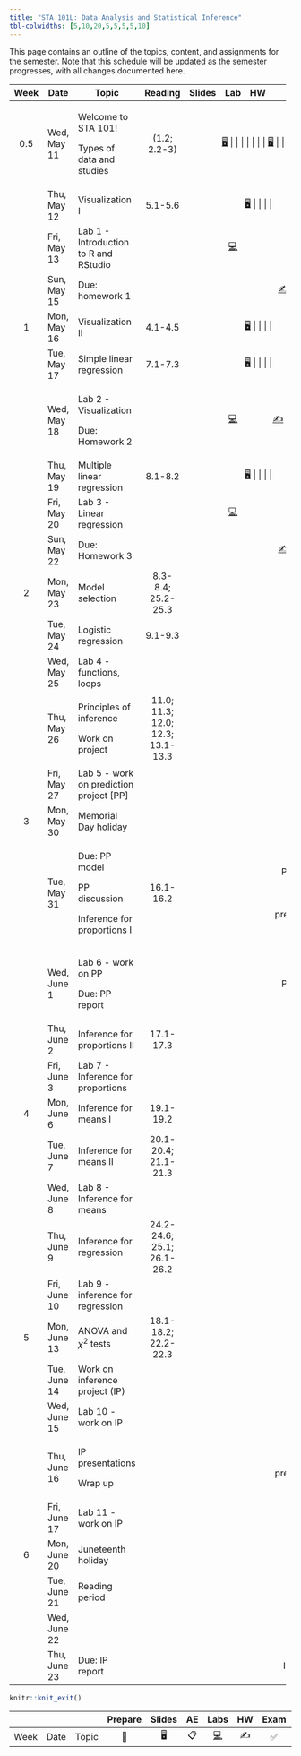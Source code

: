 ```yaml
---
title: "STA 101L: Data Analysis and Statistical Inference"
tbl-colwidths: [5,10,20,5,5,5,5,10]
---
```


This page contains an outline of the topics, content, and assignments for the semester. Note that this schedule will be updated as the semester progresses, with all changes documented here.

::: column-screen-inset-right
+------+--------------+-------------------------------------------+-----------------------------------+--------------------------------------------------------------------------+--------------------------------------------------------------------------------------------------------------------------------------------------+---------------------+-----------------+
| Week | Date         | Topic                                     | Reading                           | Slides                                                                   | Lab                                                                                                                                              | HW                  | Project         |
+:====:+==============+===========================================+:=================================:+:========================================================================:+:================================================================================================================================================:+:===================:+:===============:+
| 0.5  | Wed, May 11  | Welcome to STA 101!                       | (1.2; 2.2-3)                      | [🖥️](/slides/lec-1.html "Lecture slides"){aria-label="Lecture 1 slides"} |                                                                                                                                                  |                     |                 |
|      |              |                                           |                                   |                                                                          |                                                                                                                                                  |                     |                 |
|      |              | Types of data and studies                 |                                   | [🖥️](/slides/lec-2.html "Lecture slides"){aria-label="Lecture 2 slides"} |                                                                                                                                                  |                     |                 |
+------+--------------+-------------------------------------------+-----------------------------------+--------------------------------------------------------------------------+--------------------------------------------------------------------------------------------------------------------------------------------------+---------------------+-----------------+
|      | Thu, May 12  | Visualization I                           | 5.1-5.6                           | [🖥️](/slides/lec-3.html "Lecture slides"){aria-label="Lecture 3 slides"} |                                                                                                                                                  |                     |                 |
+------+--------------+-------------------------------------------+-----------------------------------+--------------------------------------------------------------------------+--------------------------------------------------------------------------------------------------------------------------------------------------+---------------------+-----------------+
|      | Fri, May 13  | Lab 1 - Introduction to R and RStudio     |                                   |                                                                          | [💻](https://openintro.shinyapps.io/ims-01-data-01/ "Lab instructions"){aria-label="Lab 1 instructions"}                                         |                     |                 |
+------+--------------+-------------------------------------------+-----------------------------------+--------------------------------------------------------------------------+--------------------------------------------------------------------------------------------------------------------------------------------------+---------------------+-----------------+
|      | Sun, May 15  | Due: homework 1                           |                                   |                                                                          |                                                                                                                                                  | [✍️](/hw/hw-1.html) |                 |
+------+--------------+-------------------------------------------+-----------------------------------+--------------------------------------------------------------------------+--------------------------------------------------------------------------------------------------------------------------------------------------+---------------------+-----------------+
| 1    | Mon, May 16  | Visualization II                          | 4.1-4.5                           | [🖥️](/slides/lec-3.html "Lecture slides"){aria-label="Lecture 3 slides"} |                                                                                                                                                  |                     |                 |
+------+--------------+-------------------------------------------+-----------------------------------+--------------------------------------------------------------------------+--------------------------------------------------------------------------------------------------------------------------------------------------+---------------------+-----------------+
|      | Tue, May 17  | Simple linear regression                  | 7.1-7.3                           | [🖥️](/slides/lec-4.html "Lecture slides"){aria-label="Lecture 4 slides"} |                                                                                                                                                  |                     |                 |
+------+--------------+-------------------------------------------+-----------------------------------+--------------------------------------------------------------------------+--------------------------------------------------------------------------------------------------------------------------------------------------+---------------------+-----------------+
|      | Wed, May 18  | Lab 2 - Visualization                     |                                   |                                                                          | [💻](http://openintrostat.github.io/oilabs-tidy/02_intro_to_data/intro_to_data.html "Lab instructions"){aria-label="Lab 1 instructions"}         | [✍️](/hw/hw-2.html) |                 |
|      |              |                                           |                                   |                                                                          |                                                                                                                                                  |                     |                 |
|      |              | Due: Homework 2                           |                                   |                                                                          |                                                                                                                                                  |                     |                 |
+------+--------------+-------------------------------------------+-----------------------------------+--------------------------------------------------------------------------+--------------------------------------------------------------------------------------------------------------------------------------------------+---------------------+-----------------+
|      | Thu, May 19  | Multiple linear regression                | 8.1-8.2                           | [🖥️](/slides/lec-5.html "Lecture slides"){aria-label="Lecture 4 slides"} |                                                                                                                                                  |                     |                 |
+------+--------------+-------------------------------------------+-----------------------------------+--------------------------------------------------------------------------+--------------------------------------------------------------------------------------------------------------------------------------------------+---------------------+-----------------+
|      | Fri, May 20  | Lab 3 - Linear regression                 |                                   |                                                                          | [💻](http://openintrostat.github.io/oilabs-tidy/08_simple_regression/simple_regression.html "Lab instructions"){aria-label="Lab 1 instructions"} |                     |                 |
+------+--------------+-------------------------------------------+-----------------------------------+--------------------------------------------------------------------------+--------------------------------------------------------------------------------------------------------------------------------------------------+---------------------+-----------------+
|      | Sun, May 22  | Due: Homework 3                           |                                   |                                                                          |                                                                                                                                                  | [✍️](/hw/hw-3.html) |                 |
+------+--------------+-------------------------------------------+-----------------------------------+--------------------------------------------------------------------------+--------------------------------------------------------------------------------------------------------------------------------------------------+---------------------+-----------------+
| 2    | Mon, May 23  | Model selection                           | 8.3-8.4; 25.2-25.3                |                                                                          |                                                                                                                                                  |                     |                 |
+------+--------------+-------------------------------------------+-----------------------------------+--------------------------------------------------------------------------+--------------------------------------------------------------------------------------------------------------------------------------------------+---------------------+-----------------+
|      | Tue, May 24  | Logistic regression                       | 9.1-9.3                           |                                                                          |                                                                                                                                                  |                     |                 |
+------+--------------+-------------------------------------------+-----------------------------------+--------------------------------------------------------------------------+--------------------------------------------------------------------------------------------------------------------------------------------------+---------------------+-----------------+
|      | Wed, May 25  | Lab 4 - functions, loops                  |                                   |                                                                          |                                                                                                                                                  |                     |                 |
+------+--------------+-------------------------------------------+-----------------------------------+--------------------------------------------------------------------------+--------------------------------------------------------------------------------------------------------------------------------------------------+---------------------+-----------------+
|      | Thu, May 26  | Principles of inference                   | 11.0; 11.3; 12.0; 12.3; 13.1-13.3 |                                                                          |                                                                                                                                                  |                     |                 |
|      |              |                                           |                                   |                                                                          |                                                                                                                                                  |                     |                 |
|      |              | Work on project                           |                                   |                                                                          |                                                                                                                                                  |                     |                 |
+------+--------------+-------------------------------------------+-----------------------------------+--------------------------------------------------------------------------+--------------------------------------------------------------------------------------------------------------------------------------------------+---------------------+-----------------+
|      | Fri, May 27  | Lab 5 - work on prediction project \[PP\] |                                   |                                                                          |                                                                                                                                                  |                     |                 |
+------+--------------+-------------------------------------------+-----------------------------------+--------------------------------------------------------------------------+--------------------------------------------------------------------------------------------------------------------------------------------------+---------------------+-----------------+
| 3    | Mon, May 30  | Memorial Day holiday                      |                                   |                                                                          |                                                                                                                                                  |                     |                 |
+------+--------------+-------------------------------------------+-----------------------------------+--------------------------------------------------------------------------+--------------------------------------------------------------------------------------------------------------------------------------------------+---------------------+-----------------+
|      | Tue, May 31  | Due: PP model                             | 16.1-16.2                         |                                                                          |                                                                                                                                                  |                     | PP model (9am)  |
|      |              |                                           |                                   |                                                                          |                                                                                                                                                  |                     |                 |
|      |              | PP discussion                             |                                   |                                                                          |                                                                                                                                                  |                     | PP presentation |
|      |              |                                           |                                   |                                                                          |                                                                                                                                                  |                     |                 |
|      |              | Inference for proportions I               |                                   |                                                                          |                                                                                                                                                  |                     |                 |
+------+--------------+-------------------------------------------+-----------------------------------+--------------------------------------------------------------------------+--------------------------------------------------------------------------------------------------------------------------------------------------+---------------------+-----------------+
|      | Wed, June 1  | Lab 6 - work on PP                        |                                   |                                                                          |                                                                                                                                                  |                     | PP report       |
|      |              |                                           |                                   |                                                                          |                                                                                                                                                  |                     |                 |
|      |              | Due: PP report                            |                                   |                                                                          |                                                                                                                                                  |                     |                 |
+------+--------------+-------------------------------------------+-----------------------------------+--------------------------------------------------------------------------+--------------------------------------------------------------------------------------------------------------------------------------------------+---------------------+-----------------+
|      | Thu, June 2  | Inference for proportions II              | 17.1-17.3                         |                                                                          |                                                                                                                                                  |                     |                 |
+------+--------------+-------------------------------------------+-----------------------------------+--------------------------------------------------------------------------+--------------------------------------------------------------------------------------------------------------------------------------------------+---------------------+-----------------+
|      | Fri, June 3  | Lab 7 - Inference for proportions         |                                   |                                                                          |                                                                                                                                                  |                     |                 |
+------+--------------+-------------------------------------------+-----------------------------------+--------------------------------------------------------------------------+--------------------------------------------------------------------------------------------------------------------------------------------------+---------------------+-----------------+
| 4    | Mon, June 6  | Inference for means I                     | 19.1-19.2                         |                                                                          |                                                                                                                                                  |                     |                 |
+------+--------------+-------------------------------------------+-----------------------------------+--------------------------------------------------------------------------+--------------------------------------------------------------------------------------------------------------------------------------------------+---------------------+-----------------+
|      | Tue, June 7  | Inference for means II                    | 20.1-20.4; 21.1-21.3              |                                                                          |                                                                                                                                                  |                     |                 |
+------+--------------+-------------------------------------------+-----------------------------------+--------------------------------------------------------------------------+--------------------------------------------------------------------------------------------------------------------------------------------------+---------------------+-----------------+
|      | Wed, June 8  | Lab 8 - Inference for means               |                                   |                                                                          |                                                                                                                                                  |                     |                 |
+------+--------------+-------------------------------------------+-----------------------------------+--------------------------------------------------------------------------+--------------------------------------------------------------------------------------------------------------------------------------------------+---------------------+-----------------+
|      | Thu, June 9  | Inference for regression                  | 24.2-24.6; 25.1; 26.1-26.2        |                                                                          |                                                                                                                                                  |                     |                 |
+------+--------------+-------------------------------------------+-----------------------------------+--------------------------------------------------------------------------+--------------------------------------------------------------------------------------------------------------------------------------------------+---------------------+-----------------+
|      | Fri, June 10 | Lab 9 - inference for regression          |                                   |                                                                          |                                                                                                                                                  |                     |                 |
+------+--------------+-------------------------------------------+-----------------------------------+--------------------------------------------------------------------------+--------------------------------------------------------------------------------------------------------------------------------------------------+---------------------+-----------------+
| 5    | Mon, June 13 | ANOVA and $\chi^2$ tests                  | 18.1-18.2; 22.2-22.3              |                                                                          |                                                                                                                                                  |                     |                 |
+------+--------------+-------------------------------------------+-----------------------------------+--------------------------------------------------------------------------+--------------------------------------------------------------------------------------------------------------------------------------------------+---------------------+-----------------+
|      | Tue, June 14 | Work on inference project (IP)            |                                   |                                                                          |                                                                                                                                                  |                     |                 |
+------+--------------+-------------------------------------------+-----------------------------------+--------------------------------------------------------------------------+--------------------------------------------------------------------------------------------------------------------------------------------------+---------------------+-----------------+
|      | Wed, June 15 | Lab 10 - work on IP                       |                                   |                                                                          |                                                                                                                                                  |                     |                 |
+------+--------------+-------------------------------------------+-----------------------------------+--------------------------------------------------------------------------+--------------------------------------------------------------------------------------------------------------------------------------------------+---------------------+-----------------+
|      | Thu, June 16 | IP presentations                          |                                   |                                                                          |                                                                                                                                                  |                     | IP presentation |
|      |              |                                           |                                   |                                                                          |                                                                                                                                                  |                     |                 |
|      |              | Wrap up                                   |                                   |                                                                          |                                                                                                                                                  |                     |                 |
+------+--------------+-------------------------------------------+-----------------------------------+--------------------------------------------------------------------------+--------------------------------------------------------------------------------------------------------------------------------------------------+---------------------+-----------------+
|      | Fri, June 17 | Lab 11 - work on IP                       |                                   |                                                                          |                                                                                                                                                  |                     |                 |
+------+--------------+-------------------------------------------+-----------------------------------+--------------------------------------------------------------------------+--------------------------------------------------------------------------------------------------------------------------------------------------+---------------------+-----------------+
| 6    | Mon, June 20 | Juneteenth holiday                        |                                   |                                                                          |                                                                                                                                                  |                     |                 |
+------+--------------+-------------------------------------------+-----------------------------------+--------------------------------------------------------------------------+--------------------------------------------------------------------------------------------------------------------------------------------------+---------------------+-----------------+
|      | Tue, June 21 | Reading period                            |                                   |                                                                          |                                                                                                                                                  |                     |                 |
+------+--------------+-------------------------------------------+-----------------------------------+--------------------------------------------------------------------------+--------------------------------------------------------------------------------------------------------------------------------------------------+---------------------+-----------------+
|      | Wed, June 22 |                                           |                                   |                                                                          |                                                                                                                                                  |                     |                 |
+------+--------------+-------------------------------------------+-----------------------------------+--------------------------------------------------------------------------+--------------------------------------------------------------------------------------------------------------------------------------------------+---------------------+-----------------+
|      | Thu, June 23 | Due: IP report                            |                                   |                                                                          |                                                                                                                                                  |                     | IP report       |
+------+--------------+-------------------------------------------+-----------------------------------+--------------------------------------------------------------------------+--------------------------------------------------------------------------------------------------------------------------------------------------+---------------------+-----------------+
:::

```r
knitr::knit_exit()
```

|      |      |       | Prepare | Slides | AE  |                                                    Labs                                                    | HW  | Exam | Project |
|-------|-------|-------|:-----:|:-----:|:-----:|:-------------:|:-----:|:-----:|:-----:|
| Week | Date | Topic |   📖    |   🖥️   | 📋  | [💻](https://sakai.duke.edu/samigo-app/servlet/Login?id=6fa7ebf3-01af-42a6-91ba-3e813d3901221641094171786) | ✍️  |  ✅  |   📂    |
